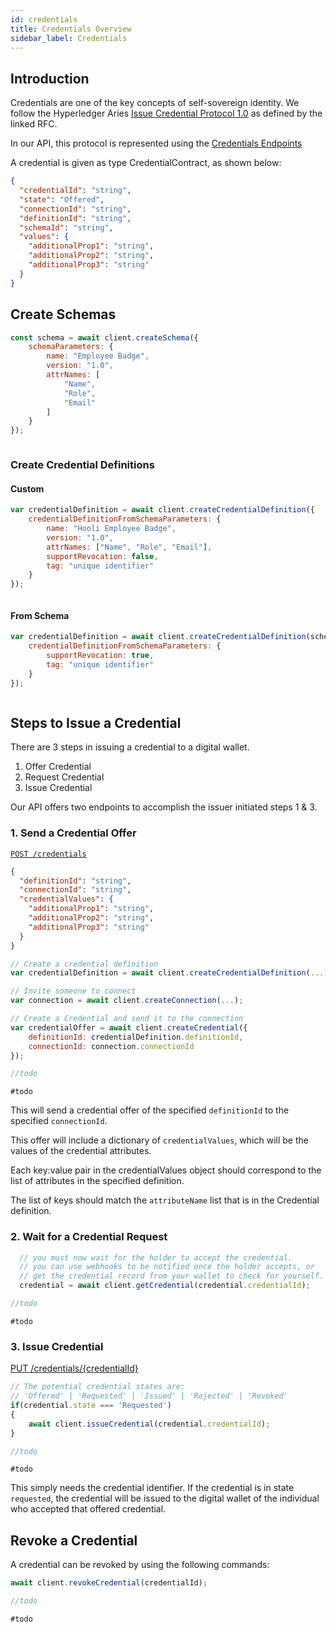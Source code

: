 ```yaml
---
id: credentials
title: Credentials Overview
sidebar_label: Credentials
---
```


## Introduction

Credentials are one of the key concepts of self-sovereign identity. We follow the Hyperledger Aries [Issue Credential Protocol 1.0](https://github.com/hyperledger/aries-rfcs/tree/master/features/0036-issue-credential) as defined by the linked RFC. 

In our API, this protocol is represented using the [Credentials Endpoints](https://app.swaggerhub.com/apis-docs/Streetcred/agency/v1#/Credentials)

A credential is given as type CredentialContract, as shown below: 

<!--DOCUSAURUS_CODE_TABS-->
<!--JSON-->
```json
{
  "credentialId": "string",
  "state": "Offered",
  "connectionId": "string",
  "definitionId": "string",
  "schemaId": "string",
  "values": {
    "additionalProp1": "string",
    "additionalProp2": "string",
    "additionalProp3": "string"
  }
}
```
<!--END_DOCUSAURUS_CODE_TABS-->

## Create Schemas
<!--DOCUSAURUS_CODE_TABS-->
<!--JS-->
```javascript
const schema = await client.createSchema({
    schemaParameters: {
        name: "Employee Badge",
        version: "1.0",
        attrNames: [
            "Name",
            "Role",
            "Email"
        ]
    }
});
```
<!--C#-->
```csharp

```
<!--END_DOCUSAURUS_CODE_TABS-->

### Create Credential Definitions

#### Custom
<!--DOCUSAURUS_CODE_TABS-->
<!--JS-->
```javascript
var credentialDefinition = await client.createCredentialDefinition({
    credentialDefinitionFromSchemaParameters: {
        name: "Hooli Employee Badge",
        version: "1.0",
        attrNames: ["Name", "Role", "Email"],
        supportRevocation: false,
        tag: "unique identifier"
    }
});
```
<!--C#-->
```csharp

```
<!--END_DOCUSAURUS_CODE_TABS-->

#### From Schema
<!--DOCUSAURUS_CODE_TABS-->
<!--JS-->
```javascript
var credentialDefinition = await client.createCredentialDefinition(schemaId, {
    credentialDefinitionFromSchemaParameters: {
        supportRevocation: true,
        tag: "unique identifier"
    }
});
```
<!--C#-->
```csharp

```
<!--END_DOCUSAURUS_CODE_TABS-->



## Steps to Issue a Credential

There are 3 steps in issuing a credential to a digital wallet.  

1. Offer Credential
1. Request Credential
1. Issue Credential

Our API offers two endpoints to accomplish the issuer initiated steps 1 & 3. 

### 1. Send a Credential Offer

[`POST /credentials`](https://app.swaggerhub.com/apis-docs/Streetcred/agency/v1#/Credentials/CreateCredential)
```json
{
  "definitionId": "string",
  "connectionId": "string",
  "credentialValues": {
    "additionalProp1": "string",
    "additionalProp2": "string",
    "additionalProp3": "string"
  }
}
```

<!--DOCUSAURUS_CODE_TABS-->
<!--JavaScript-->
```js
// Create a credential definition
var credentialDefinition = await client.createCredentialDefinition(...);

// Invite someone to connect
var connection = await client.createConnection(...);

// Create a Credential and send it to the connection
var credentialOffer = await client.createCredential({
    definitionId: credentialDefinition.definitionId,
    connectionId: connection.connectionId
});
```
<!--C#-->
```cs
//todo
```
<!--Curl-->
```curl
#todo
```
<!--END_DOCUSAURUS_CODE_TABS-->

This will send a credential offer of the specified `definitionId` to the specified `connectionId`. 

This offer will include a dictionary of `credentialValues`, which will be the values of the credential attributes. 

Each key:value pair in the credentialValues object should correspond to the list of attributes in the specified definition. 

The list of keys should match the `attributeName` list that is in the Credential definition.

### 2. Wait for a Credential Request
<!--DOCUSAURUS_CODE_TABS-->
<!--JavaScript-->
```js
  // you must now wait for the holder to accept the credential. 
  // you can use webhooks to be notified once the holder accepts, or 
  // get the credential record from your wallet to check for yourself.
  credential = await client.getCredential(credential.credentialId);
```
<!--C#-->
```cs
//todo
```
<!--Curl-->
```curl
#todo
```
<!--END_DOCUSAURUS_CODE_TABS-->



### 3. Issue Credential
[PUT /credentials/{credentialId}](https://app.swaggerhub.com/apis-docs/Streetcred/agency/v1#/Credentials/IssueCredential)

<!--DOCUSAURUS_CODE_TABS-->
<!--JavaScript-->
```js
// The potential credential states are: 
// 'Offered' | 'Requested' | 'Issued' | 'Rejected' | 'Revoked'
if(credential.state === 'Requested')
{
    await client.issueCredential(credential.credentialId);
} 
```
<!--C#-->
```cs
//todo
```
<!--Curl-->
```curl
#todo
```
<!--END_DOCUSAURUS_CODE_TABS-->

This simply needs the credential identifier. If the credential is in state `requested`, the credential will be issued to the digital wallet of the individual who accepted that offered credential. 
 
## Revoke a Credential 

A credential can be revoked by using the following commands:

<!--DOCUSAURUS_CODE_TABS-->
<!--JavaScript-->
```js
await client.revokeCredential(credentialId);
```
<!--C#-->
```cs
//todo
```
<!--Curl-->
```curl
#todo
```
<!--END_DOCUSAURUS_CODE_TABS-->




